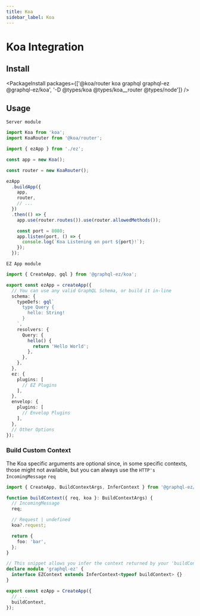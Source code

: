 ---
title: Koa
sidebar_label: Koa
---

# Koa Integration

## Install

<PackageInstall
  packages={['@koa/router koa graphql graphql-ez @graphql-ez/koa', '-D @types/koa @types/koa__router @types/node']}
/>

## Usage

`Server module`

```ts
import Koa from 'koa';
import KoaRouter from '@koa/router';

import { ezApp } from './ez';

const app = new Koa();

const router = new KoaRouter();

ezApp
  .buildApp({
    app,
    router,
    // ...
  })
  .then(() => {
    app.use(router.routes()).use(router.allowedMethods());

    const port = 8080;
    app.listen(port, () => {
      console.log(`Koa Listening on port ${port}!`);
    });
  });
```

`EZ App module`

```ts
import { CreateApp, gql } from '@graphql-ez/koa';

export const ezApp = createApp({
  // You can use any valid GraphQL Schema, or build it in-line
  schema: {
    typeDefs: gql`
      type Query {
        hello: String!
      }
    `,
    resolvers: {
      Query: {
        hello() {
          return 'Hello World';
        },
      },
    },
  },
  ez: {
    plugins: [
      // EZ Plugins
    ],
  },
  envelop: {
    plugins: [
      // Envelop Plugins
    ],
  },
  // Other Options
});
```

### Build Custom Context

The Koa specific arguments are optional since, in some specific contexts, those might not available,
but you can always use the `HTTP's IncomingMessage` `req`

```ts
import { CreateApp, BuildContextArgs, InferContext } from '@graphql-ez/koa';

function buildContext({ req, koa }: BuildContextArgs) {
  // IncomingMessage
  req;

  // Request | undefined
  koa?.request;

  return {
    foo: 'bar',
  };
}

// This snippet allows you infer the context returned by your 'buildContext' and add it to the EZContext interface
declare module 'graphql-ez' {
  interface EZContext extends InferContext<typeof buildContext> {}
}

export const ezApp = CreateApp({
  // ...
  buildContext,
});
```
